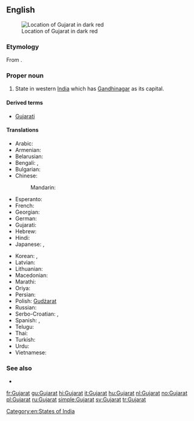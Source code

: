 ==English==
{{wikipedia}}
[[Image:Gujarat in India (disputed hatched).svg|thumb|Location of Gujarat in dark red]]

===Etymology===
From {{etyl|gu}} {{term|ગુજરાત|lang=gu|sc=Gujr}}.

===Proper noun===
{{en-proper noun}}

# State in western [[India]] which has [[Gandhinagar]] as its capital.

====Derived terms====
* [[Gujarati]]

====Translations====
{{trans-top|state in India}}
* Arabic: {{t-|ar|غوجارات|m|tr=ghujaraat}}
* Armenian: {{t-|hy|Գուջարաթ|tr=Guǰarat’}}
* Belarusian: {{t-|be|Гуджарат|m|tr=Gudžarát|xs=Belarusian}}
* Bengali: {{t-|bn|গুজরাট|sc=Beng|xs=Bengali}}, {{t-|bn|গুজরাত|sc=Beng}}
* Bulgarian: {{t-|bg|Гуджарат|m|tr=Gudžarát}}
* Chinese:
*: Mandarin: {{t|cmn|古吉拉特邦|tr=Gǔjílātè-bāng|sc=Hani}}
* Esperanto: {{t-|eo|Guĝarato|xs=Esperanto}}
* French: {{t+|fr|Gujarat|m}}
* Georgian: {{t-|ka|გუჯარათი|sc=Geor|xs=Georgian}}
* German: {{t-|de|Gujarat|n}}
* Gujarati: {{t+|gu|ગુજરાત|tr=gujarāt|sc=Gujr|xs=Gujarati}}
* Hebrew: {{t-|he|גוג'אראט}}
* Hindi: {{t+|hi|गुजरात|tr=gujarāt|xs=Hindi}}
* Japanese: {{t-|ja|グジャラート州|tr=Gujarāto-shū}},  {{t-|ja|グジャラート|tr=Gujarāto}}
{{trans-mid}}
* Korean: {{t-|ko|구자라트 주|tr=Gujaratteu ju|sc=Hang}},  {{t-|ko|구자라트|tr=Gujaratteu|sc=Hang}}
* Latvian: {{t-|lv|Gudžarāta|xs=Latvian}}
* Lithuanian: {{t-|lt|Gudžaratas|m|xs=Lithuanian}}
* Macedonian: {{t-|mk|Гуџарат|m|tr=Gudžarát}}
* Marathi: {{t-|mr|गुजरात|tr=gujarāt|sc=Deva|xs=Marathi}}
* Oriya: {{t-|or|ଗୁଜୁରାଟ|sc=Orya}}
* Persian: {{t-|fa|گجرات|alt=گُجَرات|xs=Persian}}
* Polish: [[Gudżarat]] {{m}}
* Russian: {{t-|ru|Гуджарат|m|tr=Gudžarát}}
* Serbo-Croatian: {{t-|sh|Гуџарат|m|sc=Cyrl|xs=Serbo-Croatian}},  {{t-|sh|Gujarat|m|xs=Serbo-Croatian}}
* Spanish: {{t-|es|Guyarat|m}},  {{t-|es|Gujarat|m}}
* Telugu: {{t+|te|గుజరాత్}}
* Thai: {{t-|th|รัฐคุชราต|tr=rát kú-chá-raa-dtor}}
* Turkish: {{t-|tr|Gucerat}}
* Urdu: {{t-|ur|گجرات|tr=gujarāt|xs=Urdu}}
* Vietnamese: {{t-|vi|Gujarat|xs=Vietnamese}}
{{trans-bottom}}

===See also===
* {{list|en|states of India}}

[[Category:en:States of India]]

[[fr:Gujarat]]
[[gu:Gujarat]]
[[hi:Gujarat]]
[[it:Gujarat]]
[[hu:Gujarat]]
[[nl:Gujarat]]
[[no:Gujarat]]
[[pl:Gujarat]]
[[ru:Gujarat]]
[[simple:Gujarat]]
[[sv:Gujarat]]
[[tr:Gujarat]]